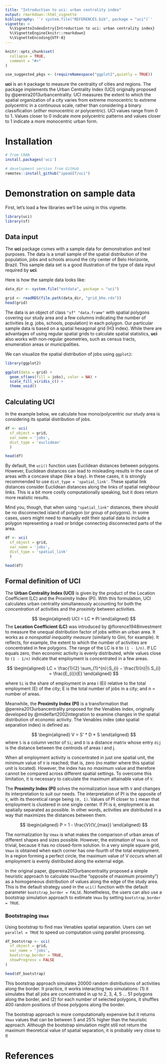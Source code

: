 ```yaml
---
title: "Introduction to uci: urban centrality index"
output: rmarkdown::html_vignette
bibliography: '`r system.file("REFERENCES.bib", package = "uci")`'
vignette: >
  %\VignetteIndexEntry{Introduction to uci: urban centrality index} 
  %\VignetteEngine{knitr::rmarkdown} 
  %\VignetteEncoding{UTF-8}
---
```


```r
knitr::opts_chunk$set(
  collapse = TRUE,
  comment = "#>"
)

use_suggested_pkgs <- (requireNamespace("ggplot2",quietly = TRUE))


```

**uci** is an `R` package to measure the centrality of cities and regions. The package implements the Urban Centrality Index (UCI) originally proposed by @pereira2013urbancentrality. UCI measures the extent to which the spatial organization of a city varies from extreme monocentric to extreme polycentric in a continuous scale, rather than considering a binary classification (*either* monocentric *or* polycentric). UCI values range from 0 to 1. Values closer to 0 indicate more polycentric patterns and values closer to 1 indicate a more monocentric urban form.


# Installation

```r
# from CRAN
install.packages('uci')

# development version from GitHub
remotes::install_github("ipeaGIT/uci")

```


# Demonstration on sample data

First, let's load a few libraries we'll be using in this vignette.

```r
library(uci)
library(sf)
```

## Data input

The **uci** package comes with a sample data for demonstration and test purposes. The data is a small sample of the spatial distribution of the population, jobs and schools around the city center of Belo Horizonte, Brazil. This sample data set is a good illustration of the type of data input required by **uci**.

Here is how the sample data looks like:

```r
data_dir <- system.file("extdata", package = "uci")

grid <- readRDS(file.path(data_dir, "grid_bho.rds"))
head(grid)
```
The data is an object of class `"sf" "data.frame"` with spatial polygons covering our study area and a few columns indicating the number of activities (e.g. jobs, schools, population) in each polygon. Our particular sample data is based on a spatial hexagonal grid (H3 index). While there are advantages of using regular spatial grids to calculate spatial statistics, **uci** also works with non-regular geometries, such as census tracts, enumeration areas or municipalities.

We can visualize the spatial distribution of jobs using `ggplot2`:

```r
library(ggplot2)

ggplot(data = grid) +
  geom_sf(aes(fill = jobs), color = NA) +
  scale_fill_viridis_c() +
  theme_void()

```



## Calculating UCI

In the example below, we calculate how mono/polycentric our study area is considering its spatial distribution of jobs.
 
```r
df <- uci(
  sf_object = grid,
  var_name = 'jobs', 
  dist_type = 'euclidean'
  )

head(df)
```

By default, the `uci()` function uses Euclidean distances between polygons. However, Euclidean distances can lead to misleading results in the case of areas with a concave shape (like a bay). In these cases, it is strongly recommended to use `dist_type = 'spatial_link'`. These spatial link distances consider Euclidean distances along the links of spatial neighbour links. This is a bit more costly computationally speaking, but it does return more realistic results. 

Mind you, though, that when using `"spatial_link"` distances, there should be no disconnected island of polygon (or group of polygons). In some cases, users might need to manually edit their spatial data to include a polygon representing a road or bridge connecting disconnected parts of the area.

```r
df <- uci(
  sf_object = grid,
  var_name = 'jobs', 
  dist_type = 'spatial_link'
  )

head(df)
```


## Formal definition of UCI

The **Urban Centrality Index (UCI)** is given by the product of the Location Coefficient (LC) and the Proximity Index (PI). With this formulation, UCI calculates urban centrality simultaneously accounting for both the *concentration* of activities and the *proximity* between activities.

$$
\begin{aligned}
UCI = LC  * PI
\end{aligned}
$$
The **Location Coefficient (LC)** was introduced by @florence1948investment to measure the unequal distribution factor of jobs within an urban area. It works as *a nonspatial inequality measure* (similarly to Gini, for example). It reflects, for example, the extent to which the number of activities are concentrated in few polygons. The range of the LC is `0` to `(1 - 1/n)`. If LC equals zero, then economic activity is evenly distributed, while values close to `(1 - 1/n)` indicate that employment is concentrated in a few areas.

$$
\begin{aligned}
LC = \frac{1}{2} \sum_{1}^{n}∣S_{i} − \frac{1}{n}​|\\  
S_{i} = \frac{E_{i}}{E}
\end{aligned}
$$

where `Si` is the share of employment in area i (Ei) relative to the total employment (E) of the city; E is the total number of jobs in a city; and n = number of areas.

Meanwhile, the **Proximity Index (PI)** is a transformation that @pereira2013urbancentrality proposed for the Venables index, originally developed by @midelfart2002integration to examine changes in the spatial distribution of economic activity. The Venables index (*aka* spatial separation index) is defined as:

$$
\begin{aligned}
V = S' * D * S  
\end{aligned}
$$
where `S` is a column vector of `Si`; and `D` is a distance matrix whose entry `dij` is the distance between the centroids of areas i and j.

When all employment activity is concentrated in just one spatial unit, the minimum value of `V` is reached; that is, zero (no matter where this spatial unit is located). However, the index has no *maximum* value and therefore cannot be compared across different spatial settings. To overcome this limitation, it is necessary to calculate the maximum attainable value of `V`.

The **Proximity Index (PI)** solves the normalization issue with `V` and changes its interpretation to suit our needs. The interpretation of PI is the opposite of `V`, with its theoretical range being `(0, 1)`. Values of PI closer to `1` mean that employment is clustered in one single center. If PI is `0`, employment is as spatially separated as possible. In other words, activities are distributed in a way that maximizes the distances between them.

$$
\begin{aligned}
P = 1 - \frac{V}{V_{max}}
\end{aligned}
$$

The normalization by `Vmax` is what makes the comparison of urban areas of different shapes and sizes possible. However, the estimation of `Vmax` is not trivial, because it has no closed-form solution. In a very simple square grid, `Vmax` is obtained when each corner has one-fourth of the total employment. In a region forming a perfect circle, the maximum value of V occurs when all employment is evenly distributed along the external edge.

In the original paper, @pereira2013urbancentrality proposed a simple heuristic approach to calculate `Vmax`(the "opposite of maximum proximity") as a homogeneous distribution of values along the edge of the study area. This is the default strategy used in the `uci()` function with the default parameter `bootstrap_border = FALSE`. Nonetheless, the users can also use a bootstrap simulation approach to estimate `Vmax` by setting `bootstrap_border = TRUE`.

### Bootstraping `Vmax`

Using bootstrap to find max Venables spatial separation. Users can set `parallel = TRUE` to speed uo computation using parallel processing.


```r
df_bootstrap <- uci(
  sf_object = grid,
  var_name = 'jobs',
  bootstrap_border = TRUE,
  showProgress = FALSE
)

head(df_bootstrap)
```

This bootstrap approach simulates 20000 random distributions of activities along the border. It practice, it works interacting two simulations: (1) it simulates that all jobs are concentrated in up to 2, 3, 4, 5 ... 51 polygons along the border, and (2) for each number of selected polygons, it shuffles 400 random positions of those polygons along the border.

The bootstrap approach is more computationally expensive but it returns `Vmax` values that can be between 5 and 25% higher than the heuristic approach. Although the bootstrap simulation might still not return the maximum theoretical value of spatial separation, it is probably very close to it


# References
